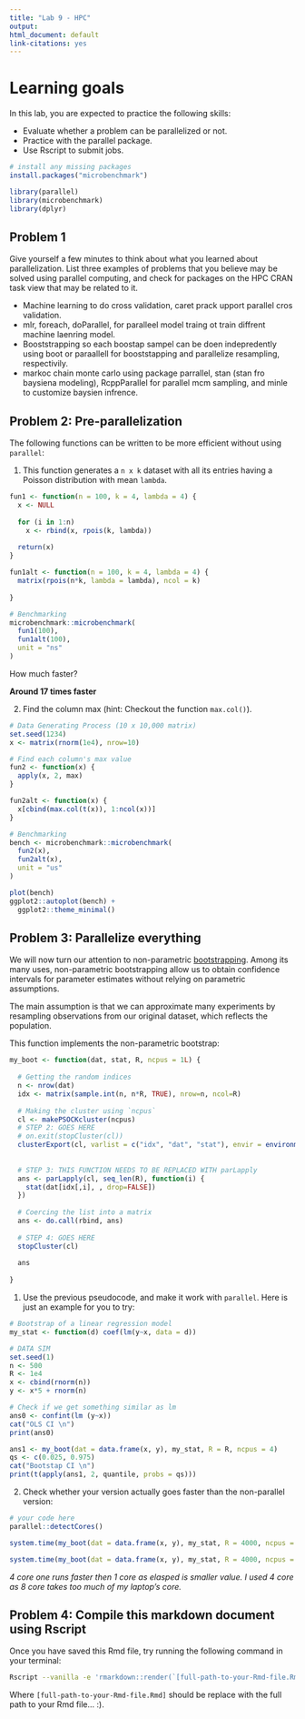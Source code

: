 ```yaml
---
title: "Lab 9 - HPC"
output: 
html_document: default
link-citations: yes
---
```


# Learning goals

In this lab, you are expected to practice the following skills:

- Evaluate whether a problem can be parallelized or not.
- Practice with the parallel package.
- Use Rscript to submit jobs.

```r
# install any missing packages
install.packages("microbenchmark")
```
```r
library(parallel)
library(microbenchmark)
library(dplyr)
```


## Problem 1

Give yourself a few minutes to think about what you learned about parallelization. List three
examples of problems that you believe may be solved using parallel computing,
and check for packages on the HPC CRAN task view that may be related to it.

- Machine learning to do cross validation, caret prack upport parallel cros validation.
- mlr, foreach, doParallel, for paralleel model traing ot train diffrent machine laenring model.
- Booststrapping so each boostap sampel can be doen indepredently using boot or paraallell for booststapping and parallelize resampling, respectivily.
- markoc chain monte carlo using package parrallel, stan (stan fro baysiena modeling), RcppParallel for parallel mcm sampling, and minle to customize baysien infrence.

## Problem 2: Pre-parallelization

The following functions can be written to be more efficient without using
`parallel`:

1. This function generates a `n x k` dataset with all its entries having a Poisson distribution with mean `lambda`.

```r
fun1 <- function(n = 100, k = 4, lambda = 4) {
  x <- NULL
  
  for (i in 1:n)
    x <- rbind(x, rpois(k, lambda))
  
  return(x)
}

fun1alt <- function(n = 100, k = 4, lambda = 4) {
  matrix(rpois(n*k, lambda = lambda), ncol = k)
  
}

# Benchmarking
microbenchmark::microbenchmark(
  fun1(100),
  fun1alt(100),
  unit = "ns"
)
```

How much faster?

__Around 17 times faster__


2.  Find the column max (hint: Checkout the function `max.col()`).

```r
# Data Generating Process (10 x 10,000 matrix)
set.seed(1234)
x <- matrix(rnorm(1e4), nrow=10)

# Find each column's max value
fun2 <- function(x) {
  apply(x, 2, max)
}

fun2alt <- function(x) {
  x[cbind(max.col(t(x)), 1:ncol(x))]
}

# Benchmarking
bench <- microbenchmark::microbenchmark(
  fun2(x),
  fun2alt(x),
  unit = "us"
)

plot(bench)
ggplot2::autoplot(bench) +
  ggplot2::theme_minimal()
```


## Problem 3: Parallelize everything

We will now turn our attention to non-parametric 
[bootstrapping](https://en.wikipedia.org/wiki/Bootstrapping_(statistics)).
Among its many uses, non-parametric bootstrapping allow us to obtain confidence
intervals for parameter estimates without relying on parametric assumptions.

The main assumption is that we can approximate many experiments by resampling
observations from our original dataset, which reflects the population. 

This function implements the non-parametric bootstrap:

```r
my_boot <- function(dat, stat, R, ncpus = 1L) {
  
  # Getting the random indices
  n <- nrow(dat)
  idx <- matrix(sample.int(n, n*R, TRUE), nrow=n, ncol=R)
 
  # Making the cluster using `ncpus`
  cl <- makePSOCKcluster(ncpus)
  # STEP 2: GOES HERE
  # on.exit(stopCluster(cl))
  clusterExport(cl, varlist = c("idx", "dat", "stat"), envir = environment())
  
  
  # STEP 3: THIS FUNCTION NEEDS TO BE REPLACED WITH parLapply
  ans <- parLapply(cl, seq_len(R), function(i) {
    stat(dat[idx[,i], , drop=FALSE])
  })
  
  # Coercing the list into a matrix
  ans <- do.call(rbind, ans)
  
  # STEP 4: GOES HERE
  stopCluster(cl)
  
  ans
  
}
```

1. Use the previous pseudocode, and make it work with `parallel`. Here is just an example for you to try:

```r
# Bootstrap of a linear regression model
my_stat <- function(d) coef(lm(y~x, data = d)) 

# DATA SIM
set.seed(1)
n <- 500 
R <- 1e4
x <- cbind(rnorm(n)) 
y <- x*5 + rnorm(n)

# Check if we get something similar as lm
ans0 <- confint(lm (y~x))
cat("OLS CI \n")
print(ans0)

ans1 <- my_boot(dat = data.frame(x, y), my_stat, R = R, ncpus = 4)
qs <- c(0.025, 0.975)
cat("Bootstap CI \n")
print(t(apply(ans1, 2, quantile, probs = qs)))

```

2. Check whether your version actually goes faster than the non-parallel version:

```r
# your code here
parallel::detectCores()

system.time(my_boot(dat = data.frame(x, y), my_stat, R = 4000, ncpus = 1L))

system.time(my_boot(dat = data.frame(x, y), my_stat, R = 4000, ncpus = 4L))
```

_4 core one runs faster then 1 core as elasped is smaller value. I used 4 core as 8 core takes too much of my laptop's core._

## Problem 4: Compile this markdown document using Rscript

Once you have saved this Rmd file, try running the following command
in your terminal:

```bash
Rscript --vanilla -e 'rmarkdown::render(`[full-path-to-your-Rmd-file.Rmd]`)' &
```

Where `[full-path-to-your-Rmd-file.Rmd]` should be replace with the full path to
your Rmd file... :).



